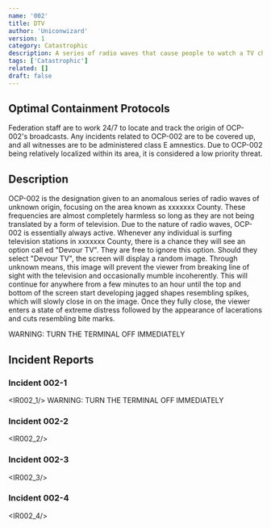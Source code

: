 ```yaml
---
name: '002'
title: DTV
author: 'Uniconwizard'
version: 1
category: Catastrophic
description: A series of radio waves that cause people to watch a TV channel that causes them to go insane.
tags: ['Catastrophic']
related: []
draft: false
---
```


## Optimal Containment Protocols
Federation staff are to work 24/7 to locate and track the origin of OCP-002's broadcasts.
Any incidents related to OCP-002 are to be covered up, and all witnesses are to be administered class E amnestics.
Due to OCP-002 being relatively localized within its area, it is considered a low priority threat.

## Description
OCP-002 is the designation given to an anomalous series of radio waves of unknown origin,
focusing on the area known as <Redacted>xxxxxxx</Redacted> County.
These frequencies are almost completely harmless so long as they are not being translated by a form of television.
Due to the nature of radio waves, OCP-002 is essentially always active.
Whenever any individual is surfing television stations in <Redacted>xxxxxxx</Redacted> County,
there is a chance they will see an option call ed "Devour TV".
They are free to ignore this option. Should they select "Devour TV", the screen will display a random image.
Through unknown means, this image will prevent the viewer from breaking line of sight with the television and occasionally mumble incoherently.
This will continue for anywhere from a few minutes to an hour until the top and bottom of the screen start developing jagged shapes resembling spikes,
which will slowly close in on the image. Once they fully close, the viewer <Blurred>enters a state of ext</Blurred>reme distress
fol<Blurred>lowed by the appearance of lacerations
and</Blurred> <Blurred>cuts resembling</Blurred> bite marks.
        
<Warning>WARNING: TURN THE TERMINAL OFF IMMEDIATELY</Warning>

## Incident Reports
### Incident 002-1
<IR002_1/>
<Warning>WARNING: TURN THE TERMINAL OFF IMMEDIATELY</Warning>
### Incident 002-2
<IR002_2/>
### Incident 002-3
<IR002_3/>
### Incident 002-4
<IR002_4/>